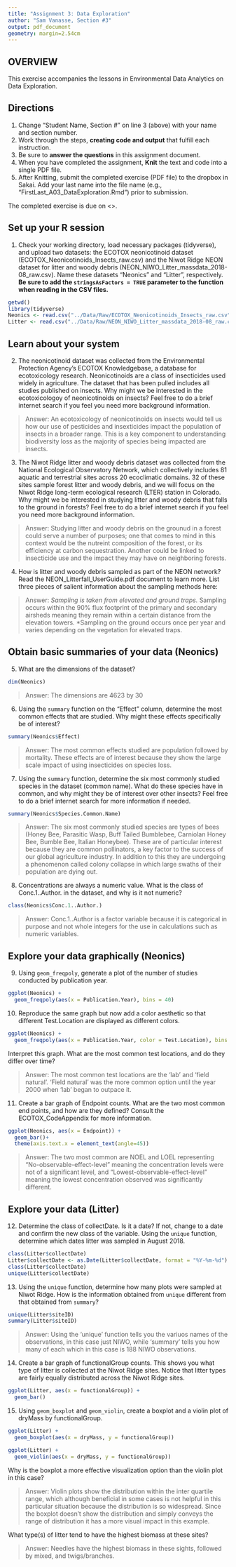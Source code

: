 ```yaml
---
title: "Assignment 3: Data Exploration"
author: "Sam Vanasse, Section #3"
output: pdf_document
geometry: margin=2.54cm
---
```


## OVERVIEW

This exercise accompanies the lessons in Environmental Data Analytics on Data Exploration. 

## Directions
1. Change "Student Name, Section #" on line 3 (above) with your name and section number.
2. Work through the steps, **creating code and output** that fulfill each instruction.
3. Be sure to **answer the questions** in this assignment document.
4. When you have completed the assignment, **Knit** the text and code into a single PDF file.
5. After Knitting, submit the completed exercise (PDF file) to the dropbox in Sakai. Add your last name into the file name (e.g., "FirstLast_A03_DataExploration.Rmd") prior to submission.

The completed exercise is due on <>.


## Set up your R session

1. Check your working directory, load necessary packages (tidyverse), and upload two datasets: the ECOTOX neonicotinoid dataset (ECOTOX_Neonicotinoids_Insects_raw.csv) and the Niwot Ridge NEON dataset for litter and woody debris (NEON_NIWO_Litter_massdata_2018-08_raw.csv). Name these datasets "Neonics" and "Litter", respectively. **Be sure to add the `stringsAsFactors = TRUE` parameter to the function when reading in the CSV files.**
```r
getwd()
library(tidyverse)
Neonics <- read.csv("../Data/Raw/ECOTOX_Neonicotinoids_Insects_raw.csv",stringsAsFactors = TRUE)
Litter <- read.csv("../Data/Raw/NEON_NIWO_Litter_massdata_2018-08_raw.csv",stringsAsFactors = TRUE)
```

## Learn about your system

2. The neonicotinoid dataset was collected from the Environmental Protection Agency's ECOTOX Knowledgebase, a database for ecotoxicology research. Neonicotinoids are a class of insecticides used widely in agriculture. The dataset that has been pulled includes all studies published on insects. Why might we be interested in the ecotoxicologoy of neonicotinoids on insects? Feel free to do a brief internet search if you feel you need more background information. 

> Answer: An ecotoxicology of neonicotinoids on insects would tell us how our use of pesticides and insexticides impact the population of insects in a broader range. This is a key component to understanding biodiversity loss as the majority of species being impacted are insects. 

3. The Niwot Ridge litter and woody debris dataset was collected from the National Ecological Observatory Network, which collectively includes 81 aquatic and terrestrial sites across 20 ecoclimatic domains. 32 of these sites sample forest litter and woody debris, and we will focus on the Niwot Ridge long-term ecological research (LTER) station in Colorado. Why might we be interested in studying litter and woody debris that falls to the ground in forests? Feel free to do a brief internet search if you feel you need more background information. 

> Answer: Studying litter and woody debris on the grounud in a forest could serve a number of purposes; one that comes to mind in this context would be the nutreint composition of the forest, or its efficiency at carbon sequestration. Another could be linked to insecticide use and the impact they may have on neighboring forests.  

4. How is litter and woody debris sampled as part of the NEON network? Read the NEON_Litterfall_UserGuide.pdf document to learn more. List three pieces of salient information about the sampling methods here: 

> Answer: 
*Sampling is taken from elevated and ground traps.
*Sampling occurs within the 90% flux footprint of the primary and secondary airsheds meaning they remain within a certain distance from the elevation towers. 
*Sampling on the ground occurs once per year and varies depending on the vegetation for elevated traps. 



## Obtain basic summaries of your data (Neonics)

5. What are the dimensions of the dataset?

```r
dim(Neonics)
```

> Answer: The dimensions are 4623 by 30

6. Using the `summary` function on the "Effect" column, determine the most common effects that are studied. Why might these effects specifically be of interest?
```r
summary(Neonics$Effect)
```

> Answer: The most common effects studied are population followed by mortality. These effects are of interest because they show the large scale impact of using insecticides on species loss. 

7. Using the `summary` function, determine the six most commonly studied species in the dataset (common name). What do these species have in common, and why might they be of interest over other insects? Feel free to do a brief internet search for more information if needed.

```r
summary(Neonics$Species.Common.Name)
```

> Answer: The six most commonly studied species are types of bees (Honey Bee, Parasitic Wasp, Buff Tailed Bumblebee, Carniolan Honey Bee, Bumble Bee, Italian Honeybee). These are of particular interest because they are common pollinators, a key factor to the success of our global agriculture industry. In addition to this they are undergoing a phenomenon called colony collapse in which large swaths of their population are dying out. 

8. Concentrations are always a numeric value. What is the class of Conc.1..Author. in the dataset, and why is it not numeric?

```r
class(Neonics$Conc.1..Author.)
```

> Answer: Conc.1..Author is a factor variable because it is categorical in purpose and not whole integers for the use in calculations such as numeric variables. 


## Explore your data graphically (Neonics)

9. Using `geom_freqpoly`, generate a plot of the number of studies conducted by publication year. 
```r
ggplot(Neonics) +
  geom_freqpoly(aes(x = Publication.Year), bins = 40) 

```

10. Reproduce the same graph but now add a color aesthetic so that different Test.Location are displayed as different colors.
```r
ggplot(Neonics) +
  geom_freqpoly(aes(x = Publication.Year, color = Test.Location), bins = 40) 
```

Interpret this graph. What are the most common test locations, and do they differ over time?

> Answer: The most common test locations are the 'lab' and 'field natural'. 'Field natural' was the more common option until the year 2000 when 'lab' began to outpace it. 

11. Create a bar graph of Endpoint counts. What are the two most common end points, and how are they defined? Consult the ECOTOX_CodeAppendix for more information. 

```r
ggplot(Neonics, aes(x = Endpoint)) +
  geom_bar()+
  theme(axis.text.x = element_text(angle=45))

```

> Answer: The two most common are NOEL and LOEL representing "No-observable-effect-level" meaning the concentration levels were not of a significant level, and "Lowest-observable-effect-level" meaning the lowest concentration observed was significantly different. 
>

## Explore your data (Litter)

12. Determine the class of collectDate. Is it a date? If not, change to a date and confirm the new class of the variable. Using the `unique` function, determine which dates litter was sampled in August 2018. 
```r
class(Litter$collectDate)
Litter$collectDate <- as.Date(Litter$collectDate, format = "%Y-%m-%d") 
class(Litter$collectDate)
unique(Litter$collectDate)
```

13. Using the `unique` function, determine how many plots were sampled at Niwot Ridge. How is the information obtained from `unique` different from that obtained from `summary`?

```r
unique(Litter$siteID)
summary(Litter$siteID)
```

> Answer: Using the 'unique' function tells you the variuos names of the observations, in this case just NIWO, while 'summary' tells you how many of each which in this case is 188 NIWO observations. 

14. Create a bar graph of functionalGroup counts. This shows you what type of litter is collected at the Niwot Ridge sites. Notice that litter types are fairly equally distributed across the Niwot Ridge sites.
```r
ggplot(Litter, aes(x = functionalGroup)) +
  geom_bar()
```

15. Using `geom_boxplot` and `geom_violin`, create a boxplot and a violin plot of dryMass by functionalGroup. 
```r
ggplot(Litter) +
  geom_boxplot(aes(x = dryMass, y = functionalGroup))

ggplot(Litter) +
  geom_violin(aes(x = dryMass, y = functionalGroup))
```

Why is the boxplot a more effective visualization option than the violin plot in this case?

> Answer: Violin plots show the distribution within the inter quartile range, which although beneficial in some cases is not helpful in this particular situation because the distribution is so widespread. Since the boxplot doesn't show the distribution and simply conveys the range of distribution it has a more visual impact in this example. 

What type(s) of litter tend to have the highest biomass at these sites? 

> Answer: Needles have the highest biomass in these sights, followed by mixed, and twigs/branches. 

